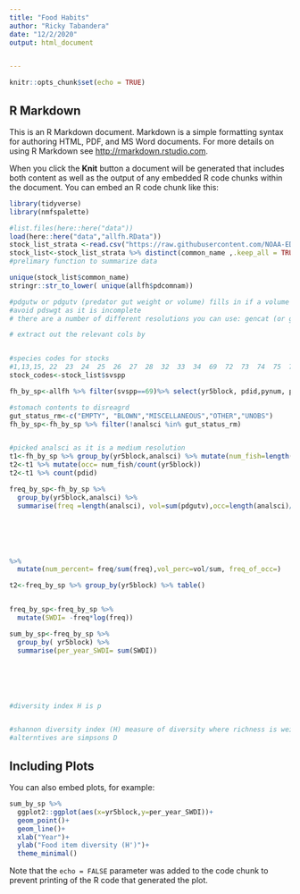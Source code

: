 ```yaml
---
title: "Food Habits"
author: "Ricky Tabandera"
date: "12/2/2020"
output: html_document


---
```


```r
knitr::opts_chunk$set(echo = TRUE)
```

## R Markdown

This is an R Markdown document. Markdown is a simple formatting syntax for authoring HTML, PDF, and MS Word documents. For more details on using R Markdown see <http://rmarkdown.rstudio.com>.

When you click the **Knit** button a document will be generated that includes both content as well as the output of any embedded R code chunks within the document. You can embed an R code chunk like this:

```r
library(tidyverse)
library(nmfspalette)

#list.files(here::here("data"))
load(here::here("data","allfh.RData"))
stock_list_strata <-read.csv("https://raw.githubusercontent.com/NOAA-EDAB/ECSA/master/data/stock_list.csv")
stock_list<-stock_list_strata %>% distinct(common_name ,.keep_all = TRUE)
#prelimary function to summarize data

unique(stock_list$common_name)
stringr::str_to_lower( unique(allfh$pdcomnam))

#pdgutw or pdgutv (predator gut weight or volume) fills in if a volume was taken (converts to cubic cm to grams and visa versa with pdgutv)
#avoid pdswgt as it is incomplete 
# there are a number of different resolutions you can use: gencat (or gensci) is the coarsest-- all fish, and phyla of inverts; analcat is middle-- fishes to family, inverts to class; and collcat-- fish to species, inverts to class/family some species. Of course most of the diet samples aren't IDed to species due to digestion levels, so many stomachs include fish uncl (fish unclassified), AR (animal remains), or broad categories of fish or invertebrates (e.g. gadid, bivalve etc.).

# extract out the relevant cols by 


#species codes for stocks 
#1,13,15, 22  23  24  25  26  27  28  32  33  34  69  72  73  74  75  76  77  84 101 102 103 105 106 107 121 131 135 141 143 155 192 193 197 301 306 502 503  36 108
stock_codes<-stock_list$svspp

fh_by_sp<-allfh %>% filter(svspp==69)%>% select(yr5block, pdid,pynum, pyperi, pywgti, pyvoli, pylen,pyamtw, pyamtv, perpyv, perpyw, pdscinam, pdcomnam, pdcomnam, svspp, gensci, pyamtw, year,season, gencat, gensci, analcat, analsci,pdgutv)

#stomach contents to disreagrd 
gut_status_rm<-c("EMPTY", "BLOWN","MISCELLANEOUS","OTHER","UNOBS")
fh_by_sp<-fh_by_sp %>% filter(!analsci %in% gut_status_rm)


#picked analsci as it is a medium resolution 
t1<-fh_by_sp %>% group_by(yr5block,analsci) %>% mutate(num_fish=length(pdid))
t2<-t1 %>% mutate(occ= num_fish/count(yr5block))
t2<-t1 %>% count(pdid)

freq_by_sp<-fh_by_sp %>% 
  group_by(yr5block,analsci) %>%
  summarise(freq =length(analsci), vol=sum(pdgutv),occ=length(analsci)/length(unique(pdid)))






%>%
  mutate(num_percent= freq/sum(freq),vol_perc=vol/sum, freq_of_occ=)

t2<-freq_by_sp %>% group_by(yr5block) %>% table()


freq_by_sp<-freq_by_sp %>%
  mutate(SWDI= -freq*log(freq))

sum_by_sp<-freq_by_sp %>%
  group_by( yr5block) %>%
  summarise(per_year_SWDI= sum(SWDI))






#diversity index H is p


#shannon diversity index (H) measure of diversity where richness is weighted by evenness where larger index values can either be richer or more even
#alterntives are simpsons D


```

## Including Plots

You can also embed plots, for example:

```r
sum_by_sp %>%
  ggplot2::ggplot(aes(x=yr5block,y=per_year_SWDI))+
  geom_point()+
  geom_line()+
  xlab("Year")+
  ylab("Food item diversity (H')")+
  theme_minimal()


```

Note that the `echo = FALSE` parameter was added to the code chunk to prevent printing of the R code that generated the plot.
